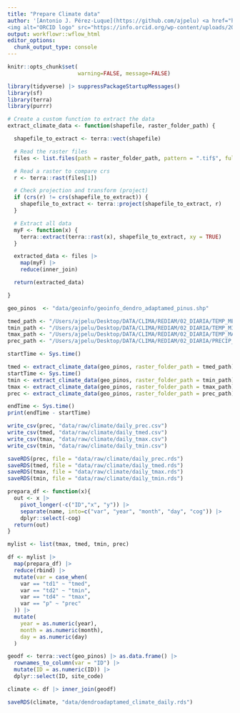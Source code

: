 ```yaml
---
title: "Prepare Climate data"
author: '[Antonio J. Pérez-Luque](https://github.com/ajpelu) <a href="https://orcid.org/0000-0002-1747-0469" target="orcid.widget">
<img alt="ORCID logo" src="https://info.orcid.org/wp-content/uploads/2019/11/orcid_16x16.png" width="16" height="16" /></a>'
output: workflowr::wflow_html
editor_options:
  chunk_output_type: console
---
```


```r
knitr::opts_chunk$set( 
                      warning=FALSE, message=FALSE)
```

```r
library(tidyverse) |> suppressPackageStartupMessages()
library(sf)
library(terra)
library(purrr)
```


```r
# Create a custom function to extract the data
extract_climate_data <- function(shapefile, raster_folder_path) {

  shapefile_to_extract <- terra::vect(shapefile)

  # Read the raster files
  files <- list.files(path = raster_folder_path, pattern = ".tif$", full.names = TRUE)

  # Read a raster to compare crs
  r <- terra::rast(files[1])

  # Check projection and transform (project)
  if (crs(r) != crs(shapefile_to_extract)) {
    shapefile_to_extract <- terra::project(shapefile_to_extract, r)
  }

  # Extract all data
  myF <- function(x) {
    terra::extract(terra::rast(x), shapefile_to_extract, xy = TRUE)
  }

  extracted_data <- files |>
    map(myF) |>
    reduce(inner_join)

  return(extracted_data)

}
```

```r
geo_pinos  <- "data/geoinfo/geoinfo_dendro_adaptamed_pinus.shp"

tmed_path <- "/Users/ajpelu/Desktop/DATA/CLIMA/REDIAM/02_DIARIA/TEMP_MEDIA_DIARIA/InfGeografica/InfRaster/COG/"
tmin_path <- "/Users/ajpelu/Desktop/DATA/CLIMA/REDIAM/02_DIARIA/TEMP_MINIMA_DIARIA/InfGeografica/InfRaster/COG/"
tmax_path <- "/Users/ajpelu/Desktop/DATA/CLIMA/REDIAM/02_DIARIA/TEMP_MAXIMA_DIARIA/InfGeografica/InfRaster/COG/"
prec_path <- "/Users/ajpelu/Desktop/DATA/CLIMA/REDIAM/02_DIARIA/PRECIP_DIARIA/InfGeografica/InfRaster/COG/"

startTime <- Sys.time() 

tmed <- extract_climate_data(geo_pinos, raster_folder_path = tmed_path)
startTime <- Sys.time() 
tmin <- extract_climate_data(geo_pinos, raster_folder_path = tmin_path)
tmax <- extract_climate_data(geo_pinos, raster_folder_path = tmax_path)
prec <- extract_climate_data(geo_pinos, raster_folder_path = prec_path)

endTime <- Sys.time()  
print(endTime - startTime)

write_csv(prec, "data/raw/climate/daily_prec.csv")
write_csv(tmed, "data/raw/climate/daily_tmed.csv")
write_csv(tmax, "data/raw/climate/daily_tmax.csv")
write_csv(tmin, "data/raw/climate/daily_tmin.csv")

saveRDS(prec, file = "data/raw/climate/daily_prec.rds")
saveRDS(tmed, file = "data/raw/climate/daily_tmed.rds")
saveRDS(tmax, file = "data/raw/climate/daily_tmax.rds")
saveRDS(tmin, file = "data/raw/climate/daily_tmin.rds")
```


```r
prepara_df <- function(x){
  out <- x |>
    pivot_longer(-c("ID","x", "y")) |>
    separate(name, into=c("var", "year", "month", "day", "cog")) |>
    dplyr::select(-cog)
  return(out)
}

mylist <- list(tmax, tmed, tmin, prec)

df <- mylist |>
  map(prepara_df) |>
  reduce(rbind) |> 
  mutate(var = case_when(
    var == "td1" ~ "tmed", 
    var == "td2" ~ "tmin",
    var == "td4" ~ "tmax", 
    var == "p" ~ "prec" 
  )) |> 
  mutate(
    year = as.numeric(year), 
    month = as.numeric(month), 
    day = as.numeric(day)
  )

geodf <- terra::vect(geo_pinos) |> as.data.frame() |>
  rownames_to_column(var = "ID") |>
  mutate(ID = as.numeric(ID)) |> 
  dplyr::select(ID, site_code)

climate <- df |> inner_join(geodf)

saveRDS(climate, "data/dendroadaptamed_climate_daily.rds")
```


